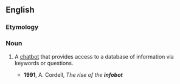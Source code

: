 ==English==

===Etymology===
{{compound|info|bot}}

===Noun===
{{en-noun}}

# {{internet}} A [[chatbot]] that provides access to a database of information via keywords or questions.
#* '''1991''', A. Cordell, ''The rise of the '''infobot'''''